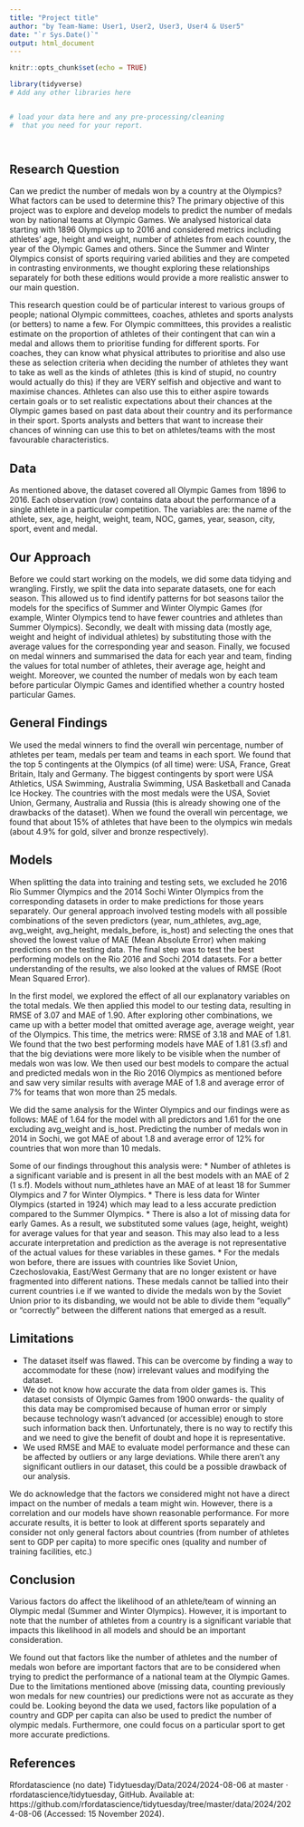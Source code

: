 ```yaml
---
title: "Project title"
author: "by Team-Name: User1, User2, User3, User4 & User5"
date: "`r Sys.Date()`"
output: html_document
---
```


```r
knitr::opts_chunk$set(echo = TRUE)
```


```r
library(tidyverse)
# Add any other libraries here



```


```r
# load your data here and any pre-processing/cleaning 
#  that you need for your report.




```


## Research Question

Can we predict the number of medals won by a country at the Olympics? What factors can be used to determine this?
The primary objective of this project was to explore and develop models to predict the number of medals won by national teams at Olympic Games. 
We analysed historical data starting with 1896 Olympics up to 2016 and considered metrics including athletes’ age, height and weight, number of athletes from each country, the year of the Olympic Games and others. Since the Summer and Winter Olympics consist of sports requiring varied abilities and they are competed in contrasting environments, we thought exploring these relationships separately for both these editions would provide a more realistic answer to our main question. 

This research question could be of particular interest to various groups of people; national Olympic committees, coaches, athletes and sports analysts (or betters) to name a few. For Olympic committees, this provides a realistic estimate on the proportion of athletes of their contingent that can win a medal and allows them to prioritise funding for different sports. For coaches, they can know what physical attributes to prioritise and also use these as selection criteria when deciding the number of athletes they want to take as well as the kinds of athletes (this is kind of stupid, no country would actually do this) if they are VERY selfish and objective and want to maximise chances. Athletes can also use this to either aspire towards certain goals or to set realistic expectations about their chances at the Olympic games based on past data about their country and its performance in their sport. Sports analysts and betters that want to increase their chances of winning can use this to bet on athletes/teams with the most favourable characteristics.

 
## Data

As mentioned above, the dataset covered all Olympic Games from 1896 to 2016. Each observation (row) contains data about the performance of a single athlete in a particular competition. The variables are: the name of the athlete, sex, age, height, weight, team, NOC, games, year, season, city, sport, event and medal. 



## Our Approach

Before we could start working on the models, we did some data tidying and wrangling. Firstly, we split the data into separate datasets, one for each season. This allowed us to find identify patterns for bot seasons tailor the models for the specifics of Summer and Winter Olympic Games (for example, Winter Olympics tend to have fewer countries and athletes than Summer Olympics). Secondly, we dealt with missing data (mostly age, weight and height of individual athletes) by substituting those with the  average values for the corresponding year and season. Finally, we focused on medal winners and summarised the data for each year and team, finding the values for total number of athletes, their average age, height and weight. Moreover, we counted the number of medals won by each team before particular Olympic Games and identified whether a country hosted particular Games. 


## General Findings

We used the medal winners to find the overall win percentage, number of athletes per team, medals per team and teams in each sport. We found that the top 5 contingents at the Olympics (of all time) were: USA, France, Great Britain, Italy and Germany. The biggest contingents by sport were USA Athletics, USA Swimming, Australia Swimming, USA Basketball and Canada Ice Hockey. The countries with the most medals were the USA, Soviet Union, Germany, Australia and Russia (this is already showing one of the drawbacks of the dataset). When we found the overall win percentage, we found that about 15% of athletes that have been to the olympics win medals (about 4.9% for gold, silver and bronze respectively).


## Models

When splitting the data into training and testing sets, we excluded he 2016 Rio Summer Olympics and the 2014 Sochi Winter Olympics from the corresponding datasets in order to make predictions for those years separately. Our general approach involved testing models with all possible combinations of the seven predictors (year, num_athletes, avg_age, avg_weight, avg_height, medals_before, is_host) and selecting the ones that shoved the lowest value of MAE (Mean Absolute Error) when making predictions on the testing data. The final step was to test the best performing models on the Rio 2016 and Sochi 2014 datasets. For a better understanding of the results, we also looked at the values of RMSE (Root Mean Squared Error). 

In the first model, we explored the effect of all our explanatory variables on the total medals. We then applied this model to our testing data, resulting in RMSE of 3.07 and MAE of 1.90. After exploring other combinations, we came up with a better model that omitted average age, average weight, year of the Olympics. This time, the metrics were: RMSE of 3.18 and MAE of 1.81.  We found that the two best performing models  have MAE of 1.81 (3.sf) and that the big deviations were more likely to be visible when the number of medals won was low. We then used our best models to compare the actual and predicted medals won in the Rio 2016 Olympics as mentioned before and saw very similar results with average MAE of 1.8 and average error of 7% for teams that won more than 25 medals.

We did the same analysis for the Winter Olympics and our findings were as follows: MAE of 1.64 for the model with all predictors and 1.61 for the one excluding avg_weight and is_host. Predicting the number of medals won in 2014 in Sochi, we got MAE of about 1.8 and average error of 12% for countries that won more than 10 medals. 

Some of our findings throughout this analysis were:
*	Number of athletes is a significant variable and is present in all the best models with an MAE of 2 (1 s.f). Models without num_athletes have an MAE of at least 18 for Summer Olympics and 7 for Winter Olympics.
*	There is less data for Winter Olympics (started in 1924) which may lead to a less accurate prediction compared to the Summer Olympics.
*	There is also a lot of missing data for early Games. As a result, we substituted some values (age, height, weight) for average values for that year and season. This may also lead to a less accurate interpretation and prediction as the average is not representative of the actual values for these variables in these games.
*	For the medals won before, there are issues with countries like Soviet Union, Czechoslovakia, East/West Germany that are no longer existent or have fragmented into different nations. These medals cannot be tallied into their current countries i.e if we wanted to divide the medals won by the Soviet Union prior to its disbanding, we would not be able to divide them “equally” or “correctly” between the different nations that emerged as a result.


## Limitations 

*	The dataset itself was flawed. This can be overcome by finding a way to accommodate for these (now) irrelevant values and modifying the dataset.
*	We do not know how accurate the data from older games is. This dataset consists of Olympic Games from 1900 onwards- the quality of this data may be compromised because of human error or simply because technology wasn’t advanced (or accessible) enough to store such information back then. Unfortunately, there is no way to rectify this and we need to give the benefit of doubt and hope it is representative.
*	We used RMSE and MAE to evaluate model performance and these can be affected by outliers or any large deviations. While there aren’t any significant outliers in our dataset, this could be a possible drawback of our analysis.

We do acknowledge that the factors we considered might not have a direct impact on the number of medals a team might win. However, there is a correlation and our models have shown reasonable performance. For more accurate results, it is better to look at different sports separately and consider not only general factors about countries (from number of athletes sent to GDP per capita) to more specific ones (quality and number of training facilities, etc.)
 


## Conclusion 

Various factors do affect the likelihood of an athlete/team of winning an Olympic medal (Summer and Winter Olympics). However, it is important to note that the number of athletes from a country is a significant variable that impacts this likelihood in all models and should be an important consideration.

We found out that factors like the number of athletes and the number of medals won before are important factors that are to be considered when trying to predict the performance of a national team at the Olympic Games. Due to the limitations mentioned above (missing data, counting previously won medals for new countries) our predictions were not as accurate as they could be. Looking beyond the data we used, factors like population of a country and GDP per capita can also be used to predict the number of olympic medals. Furthermore, one could focus on a particular sport to get more accurate predictions. 


## References

Rfordatascience (no date) Tidytuesday/Data/2024/2024-08-06 at master · rfordatascience/tidytuesday, GitHub. Available at: https://github.com/rfordatascience/tidytuesday/tree/master/data/2024/2024-08-06 (Accessed: 15 November 2024). 
